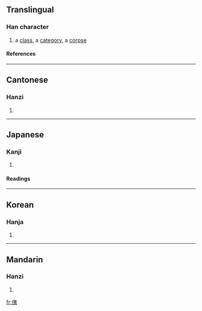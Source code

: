 ==Translingual==
===Han character===
{{Han char|rad=人|as=06|sn=8|four=2523<sub>2</sub>|canj=人大弓 (OKN), X人大弓 (XOKN)}}
# a [[class]], a [[category]], a [[corpse]]
====References====
{{Han ref|kx=0101.180|dkj=00582|dj=0214.090|hdz=10147.020|uh=4F87|ud=20359|bh=CBB7|bd=52151}}
----
==Cantonese==
===Hanzi===
{{yue-hanzi|jyut=|y=yi4}}
# {{defn|Cantonese}}
----
==Japanese==
===Kanji===
{{ja-kanji|grade=|rs=人06}}
# {{defn|Japanese}} 
====Readings====
{{ja-readings|on=[[い]] (i)|kun=[[ひとしい]] (hitoshii), [[つらねる]] (tsuraneru), [[うつる]] (utsuru)}}
----
==Korean==
===Hanja===
{{ko-hanja|hangeul=[[이]]|rv=i|mr=i}}
# {{defn|Korean}}
----
==Mandarin==
===Hanzi===
{{cmn-hanzi|pin=[[kuǎ]] (kua3), [[yí]] (yi2)|wg=k'ua<sup>3</sup>, i<sup>2</sup>}}
# {{defn|Mandarin}}

[[fr:侇]]